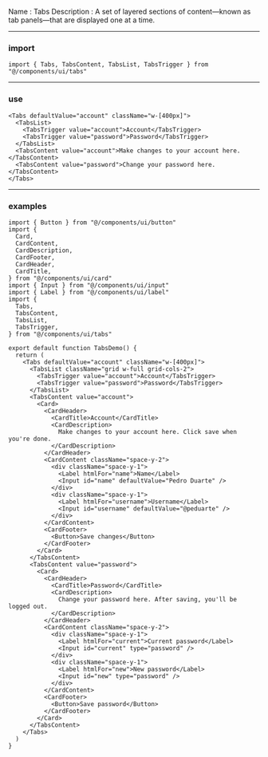 Name : Tabs
Description : A set of layered sections of content—known as tab panels—that are displayed one at a time.

---

### import

```
import { Tabs, TabsContent, TabsList, TabsTrigger } from "@/components/ui/tabs"
```

---

### use

```tabs.mdx
<Tabs defaultValue="account" className="w-[400px]">
  <TabsList>
    <TabsTrigger value="account">Account</TabsTrigger>
    <TabsTrigger value="password">Password</TabsTrigger>
  </TabsList>
  <TabsContent value="account">Make changes to your account here.</TabsContent>
  <TabsContent value="password">Change your password here.</TabsContent>
</Tabs>
```

---

### examples

```tabs-demo.tsx
import { Button } from "@/components/ui/button"
import {
  Card,
  CardContent,
  CardDescription,
  CardFooter,
  CardHeader,
  CardTitle,
} from "@/components/ui/card"
import { Input } from "@/components/ui/input"
import { Label } from "@/components/ui/label"
import {
  Tabs,
  TabsContent,
  TabsList,
  TabsTrigger,
} from "@/components/ui/tabs"

export default function TabsDemo() {
  return (
    <Tabs defaultValue="account" className="w-[400px]">
      <TabsList className="grid w-full grid-cols-2">
        <TabsTrigger value="account">Account</TabsTrigger>
        <TabsTrigger value="password">Password</TabsTrigger>
      </TabsList>
      <TabsContent value="account">
        <Card>
          <CardHeader>
            <CardTitle>Account</CardTitle>
            <CardDescription>
              Make changes to your account here. Click save when you're done.
            </CardDescription>
          </CardHeader>
          <CardContent className="space-y-2">
            <div className="space-y-1">
              <Label htmlFor="name">Name</Label>
              <Input id="name" defaultValue="Pedro Duarte" />
            </div>
            <div className="space-y-1">
              <Label htmlFor="username">Username</Label>
              <Input id="username" defaultValue="@peduarte" />
            </div>
          </CardContent>
          <CardFooter>
            <Button>Save changes</Button>
          </CardFooter>
        </Card>
      </TabsContent>
      <TabsContent value="password">
        <Card>
          <CardHeader>
            <CardTitle>Password</CardTitle>
            <CardDescription>
              Change your password here. After saving, you'll be logged out.
            </CardDescription>
          </CardHeader>
          <CardContent className="space-y-2">
            <div className="space-y-1">
              <Label htmlFor="current">Current password</Label>
              <Input id="current" type="password" />
            </div>
            <div className="space-y-1">
              <Label htmlFor="new">New password</Label>
              <Input id="new" type="password" />
            </div>
          </CardContent>
          <CardFooter>
            <Button>Save password</Button>
          </CardFooter>
        </Card>
      </TabsContent>
    </Tabs>
  )
}
```

